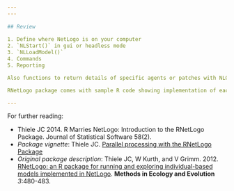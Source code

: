 ```yaml
---
---
  
## Review
  
1. Define where NetLogo is on your computer
2. `NLStart()` in gui or headless mode
3. `NLLoadModel()`
4. Commands
5. Reporting

Also functions to return details of specific agents or patches with NLGetAgentSet, NLGetPatches, or a network of links. 

RNetLogo package comes with sample R code showing implementation of each function in the package. In the RNetLogo folder, find these in `examples/code_samples/`

---
```


For further reading:

* Thiele JC 2014. R Marries NetLogo: Introduction to the RNetLogo Package. Journal of Statistical Software 58(2).
* *Package vignette*: Thiele JC. [Parallel processing with the RNetLogo Package](https://cran.r-project.org/web/packages/RNetLogo/vignettes/parallelProcessing.pdf)
* *Original package description*: Thiele JC, W Kurth, and V Grimm. 2012. [RNetLogo: an R package for running and exploring individual-based models implemented in NetLogo](http://onlinelibrary.wiley.com/doi/10.1111/j.2041-210X.2011.00180.x/abstract). **Methods in Ecology and Evolution** *3*:480-483.